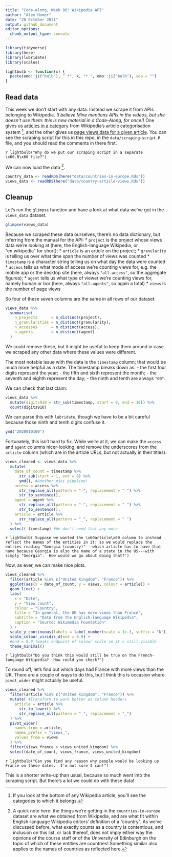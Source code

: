 ```yaml
---
title: "Code-along, Week 06: Wikipedia API"
author: "Alex Homer"
date: "28 October 2021"
output: github_document
editor_options: 
  chunk_output_type: console
---
```


```r
library(tidyverse)
library(here)
library(lubridate)
library(scales)
```

```r
lightbulb <- function(x) {
  paste(emo::ji("bulb"), " *", x, "* ", emo::ji("bulb"), sep = "")
}
```

## Read data
This week we don't start with any data.  Instead we scrape it from APIs belonging to Wikipedia.  *(I believe Mine mentions APIs in the videos, but she doesn't use them: this is new material in a Code-Along, for once!)*  One gives us [articles in a category](https://www.mediawiki.org/wiki/API:Categorymembers) from Wikipedia's article categorisation system ^[If you look at the bottom of any Wikipedia article, you'll see the categories to which it belongs.], and the other gives us [page views data for a given article](https://wikitech.wikimedia.org/wiki/Analytics/AQS/Pageviews).  You can see the scraping script for this in this repo, in the `data/scraping-script.R` file, and you should read the comments in there first.

`r lightbulb("Why do we put our scraping script in a separate \x60.R\x60 file?")`

We can now load the data ^[A quick note here: the things we're getting in the `countries-in-europe` dataset are what we obtained from Wikipedia, and are what fit within English-language Wikipedia editors' definition of a "country".  As we've discussed before, what exactly counts as a country is contentious, and inclusion on this list, or lack thereof, does not imply either way the opinions of the course staff or of the University of Edinburgh on the topic of which of these entities are countries!  Something similar also applies to the names of countries as reflected here.].

```r
country_data <- readRDS(here("data/countries-in-europe.Rds"))
views_data <- readRDS(here("data/country-article-views.Rds"))
```

## Cleanup
Let's run the `glimpse` function and have a look at what data we've got in the `views_data` dataset.
```r
glimpse(views_data)
```

Because we scraped these data ourselves, there's no data dictionary, but inferring from the manual for the API:
* `project` is the project whose views data we're looking at (here, the English-language Wikipedia, or "en.wikipedia" for short);
* `article` is an article on the project;
* `granularity` is telling us over what time span the number of views was counted
* `timestamp` is a character string telling us on what day the data were counted
* `access` tells us what mode of access we're counting views for, e.g. the mobile app or the desktop site (here, always `"all-access"`, so the aggregate figures);
* `agent` tells us what type of viewer we're counting views for, namely human or bor (here, always `"all-agents"`, so again a total)
* `views` is the number of page views

So four of these seven columns are the same in all rows of our dataset:

```r
views_data %>%
  summarise(
    n_projects      = n_distinct(project),
    n_granularities = n_distinct(granularity),
    n_accesses      = n_distinct(access),
    n_agents        = n_distinct(agent)
  )
```

We could remove these, but it might be useful to keep them around in case we scraped any other data where these values were different.

The most notable issue with the data is the `timestamp` column; that would be much more helpful as a date.  The timestamp breaks down as:
- the first four digits represent the year;
- the fifth and sixth represent the month;
- the seventh and eighth represent the day;
- the ninth and tenth are always `"00"`.

We can check that last claim:
```r
views_data %>%
  mutate(digits910 = str_sub(timestamp, start = 9, end = 10)) %>%
  count(digits910)
```

We can parse this with `lubridate`, though we have to be a bit careful because those ninth and tenth digits confuse it.
```r
ymd("2020010100")
```

Fortunately, this isn't hard to fix.  While we're at it, we can make the `access` and `agent` columns nicer-looking, and remove the underscores from the `article` column (which are in the article URLs, but not actually in their titles).

```r
views_cleaned <- views_data %>%
  mutate(
    date_of_count = timestamp %>%
      str_sub(start = 1, end = 8) %>%
      ymd(), #Another mini pipeline!
    access = access %>%
      str_replace_all(pattern = "-", replacement = " ") %>%
      str_to_sentence(),
    agent = agent %>%
      str_replace_all(pattern = "-", replacement = " ") %>%
      str_to_sentence(),
    article = article %>%
      str_replace_all(pattern = "_", replacement = " ")
  ) %>%
  select(-timestamp) #We don't need that any more
```

`r lightbulb('Suppose we wanted the \x60article\x60 column to instead reflect the names of the entities in it: so we would replace the entries reading "Georgia (country)"---which article has to have that name because Georgia is also the name of a state in the US---with simply "Georgia".  How would we go about doing that?')`

Now, as ever, we can make nice plots.

```r
views_cleaned %>%
  filter(article %in% c("United Kingdom", "France")) %>%
  ggplot(aes(x = date_of_count, y = views, colour = article)) +
  geom_line() +
  labs(
    x = "Date",
    y = "View count",
    colour = "Country",
    title = "In general, the UK has more views than France",
    subtitle = "Data from the English-language Wikipedia",
    caption = "Source: Wikimedia Foundation"
  ) +
  scale_y_continuous(labels = label_number(scale = 1e-3, suffix = "k")) +
  scale_colour_viridis_d(end = 0.9) +
  #end = 0.9 tweaks endpoint of colour scale so it's still visible
  theme_minimal()
```

`r lightbulb("Do you think this would still be true on the French-language Wikipedia?  How could you check?")`

To round off, let's find out which days had France with more views than the UK.  There are a couple of ways to do this, but I think this is occasion where `pivot_wider` might actually be useful.

```r
views_cleaned %>%
  filter(article %in% c("United Kingdom", "France")) %>%
  mutate( #Transform to work better as column headers
    article = article %>%
      str_to_lower() %>%
      str_replace_all(pattern = " ", replacement = "_")
  ) %>%
  pivot_wider(
    names_from = article,
    names_prefix = "views_",
    values_from = views
  ) %>%
  filter(views_france > views_united_kingdom) %>%
  select(date_of_count, views_france, views_united_kingdom)
```

`r lightbulb("Can you find any reason why people would be looking up France on these dates.  I'm not sure I can!")`

This is a shorter write-up than usual, because so much went into the scraping script.  But there's a lot we could do with these data!